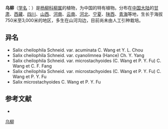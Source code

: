 {{Speciesbox
| name = 乌柳
| status = 
| status_system = 
| image =
| genus = Salix
| species = cheilophila
| authority = Schneid.
| subdivision_ranks =[[变种|变种]]
| subdivision =
* 乌柳 ''S. c.'' var. ''cheilophila''
* [[宽叶马柳|宽叶马柳]] ''S. c.'' var. ''acuminata''
* [[光果乌柳|光果乌柳]] ''S. c.'' var. ''cyanolimnea''
* [[大红柳|大红柳]] ''S. c.'' var. ''microstachyoides''
}}

'''乌柳'''（[[学名|学名]]：{{lang|la|''Salix cheilophila''}}）是[[杨柳科|杨柳科]][[柳属|柳属]]的植物，为中国的特有植物。分布在[[中国大陆|中国大陆]]的[[甘肃|甘肃]]、[[西藏|西藏]]、[[四川|四川]]、[[山西|山西]]、[[河南|河南]]、[[云南|云南]]、[[河北|河北]]、[[宁夏|宁夏]]、[[陕西|陕西]]、[[青海|青海]]等地，生长于海拔750米至3,000米的地区，多生在山河沟边，目前尚未由人工引种栽培。

== 异名 ==
* Salix cheilophila Schneid. var. acuminata C. Wang et Y. L. Chou
* Salix cheilophila Schneid. var. cyanolimnea (Hance) Ch. Y. Yang
* Salix cheilophila Schneid. var. microstachyoides (C. Wang et P. Y. Fu) C. Wang et C. F. Fang
* Salix cheilophila Schneid. var. microstachyoides (C. Wang et P. Y. Fu) C. Wang et P. Y. Fu
* Salix microstachyoides C. Wang et P. Y. Fu

== 参考文献 ==
<div class="references-small">
* {{cite web| url =http://www.bioinfo.cn/db05/KmzwSpecies.php?action=view&id=20450| title =乌柳（原变种）| work =《中国高等植物数据库全库》| publisher =中国科学院微生物研究所| author =昆明植物研究所| accessdate =2009-02-25| deadurl =yes| archiveurl =https://web.archive.org/web/20160305045001/http://www.bioinfo.cn/db05/KmzwSpecies.php?action=view&id=20450| archivedate =2016-03-05}}
</div>
{{Taxonbar|from=Q2214553}}

[[Category:柳属|乌柳]]


{{植物小作品}}